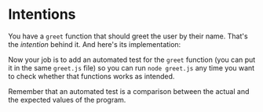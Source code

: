 # Intentions

You have a `greet` function that should greet the user by their name. That's the _intention_ behind it. And here's its implementation:

<CodeFile file="greet.js" nocopy />

Now your job is to add an automated test for the <code>greet</code> function
(you can put it in the same <code>greet.js</code> file) so you can run <code>node
greet.js</code> any time you want to check whether that functions works as
intended.

<callout-info>Remember that an automated test is a comparison between the actual and the expected values of the program.</callout-info>
